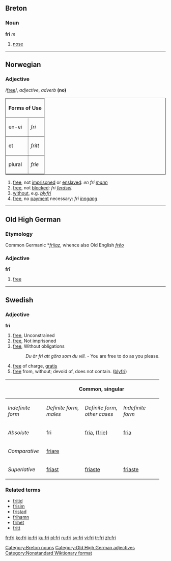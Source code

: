 ==Breton==

===Noun===
'''fri''' ''m''

# [[nose]]

[[Category:Breton nouns]]

----

==Norwegian==

===Adjective===
/[[Pronunciation guide|free]]/, ''adjective'', ''adverb'' '''(no)'''

<table border="1">
<tr><th colspan="2">Forms of Use</th></tr>
<tr><td>en-ei</td><td>''fri''</td></tr>
<tr><td>et</td><td>''fritt''</td></tr>
<tr><td>plural</td><td>''frie''</td></tr>
</table>

# [[free]], not [[imprisoned]] or [[enslaved]]: ''en fri [[mann]]''
# [[free]], not [[blocked]]: ''fri [[ferdsel]].''
# [[without]], e.g. ''[[bly]]fri''
# [[free]], no [[payment]] necessary: ''fri [[inngang]]''

----

==Old High German==

===Etymology===
Common Germanic *''[[frijaz]]'', whence also Old English ''[[frēo]]''

===Adjective===
'''frī'''

# [[free]]

[[Category:Old High German adjectives]]

----

==Swedish==

===Adjective===
'''fri'''

# [[free]], Unconstrained
# [[free]], Not imprisoned
# [[free]], Without obligations
#:''Du är fri att göra som du vill.'' - You are free to do as you please.
# [[free]] of charge, [[gratis]]
# [[free]] from, without; devoid of, does not contain. ([[blyfri]])

{| border=1 cellspacing=0
|- bgcolor="#FFFFF0" align=center
! rowspan=2 | || colspan=3 width=105| Common, singular ||  colspan=2 | Neuter, singular || width=105 rowspan="2"  | Plural
|- bgcolor="#FFFFF0" align=center
| width=105 | ''Indefinite form'' || width=105 | ''Definite form, males'' || width=105 |  ''Definite form, other cases'' || width=105 | ''Indefinite form'' ||  width=105 | ''Definite form''
|- align=center
| width=105| ''Absolute'' ||  fri || [[fria]], ([[frie]]) || [[fria]] || [[fritt]] || [[fria]] || [[fria]]
|- align=center
| width=105| ''Comparative'' || colspan=6 | [[friare]]
|- align=center
| width=105| ''Superlative'' || [[friast]] || [[friaste]] || [[friaste]] || [[friast]] || [[friaste]] || [[friaste]]
|}

===Related terms===
*[[fritid]]
*[[frisim]]
*[[fristad]]
*[[frihamn]]
*[[frihet]]
*[[fritt#Adverb|fritt]]

<!-- 2 parts of speech in one heading -->

[[Category:Nonstandard Wiktionary format]]

[[fr:fri]]
[[ko:fri]]
[[io:fri]]
[[ku:fri]]
[[pl:fri]]
[[ru:fri]]
[[sv:fri]]
[[vi:fri]]
[[tr:fri]]
[[zh:fri]]